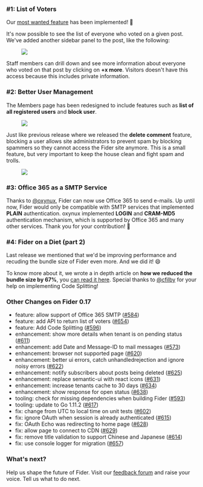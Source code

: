 ### #1: List of Voters

Our [most wanted feature](https://feedback.fider.io/posts/33/list-who-voted) has been implemented! 🎉

It's now possible to see the list of everyone who voted on a given post. We've added another sidebar panel to the post, like the following:

<figure>
  <img src="/images/blog/v0.17-voters-panel.png" className="h-20" />
</figure>

Staff members can drill down and see more information about everyone who voted on that post by clicking on **+x more**. Visitors doesn't have this access because this includes private information.

### #2: Better User Management

The Members page has been redesigned to include features such as **list of all registered users** and **block user**.

<figure>
  <img src="/images/blog/v0.17-members-page.png" />
</figure>

Just like previous release where we released the **delete comment** feature, blocking a user allows site administrators to prevent spam by blocking spammers so they cannot access the Fider site anymore. This is a small feature, but very important to keep the house clean and fight spam and trolls.

<figure>
  <img src="/images/blog/v0.17-block-user.png" />
</figure>

### #3: Office 365 as a SMTP Service

Thanks to [@oxynux](https://github.com/oxynux), Fider can now use Office 365 to send e-mails. Up until now, Fider would only be compatible with SMTP services that implemented **PLAIN** authentication. oxynux implemented **LOGIN** and **CRAM-MD5** authentication mechanism, which is supported by Office 365 and many other services. Thank you for your contribution! 🥳

### #4: Fider on a Diet (part 2)

Last release we mentioned that we'd be improving performance and recuding the bundle size of Fider even more. And we did it! 😄

To know more about it, we wrote a in depth article on **how we reduced the bundle size by 67%**, you [can read it here](/blog/how-we-reduced-initial-jscss-size). Special thanks to [@cfilby](https://github.com/cfilby) for your help on implementing Code Splitting!

### Other Changes on Fider 0.17

- feature: allow support of Office 365 SMTP ([#584](https://github.com/getfider/fider/pull/584))
- feature: add API to return list of voters ([#654](https://github.com/getfider/fider/pull/654))
- feature: Add Code Splitting ([#596](https://github.com/getfider/fider/pull/596))
- enhancement: show more details when tenant is on pending status ([#611](https://github.com/getfider/fider/pull/611))
- enhancement: add Date and Message-ID to mail messages ([#573](https://github.com/getfider/fider/pull/573))
- enhancement: browser not supported page ([#620](https://github.com/getfider/fider/pull/620))
- enhancement: better ui errors, catch unhandledrejection and ignore noisy errors ([#622](https://github.com/getfider/fider/pull/622))
- enhancement: notify subscribers about posts being deleted ([#625](https://github.com/getfider/fider/pull/625))
- enhancement: replace semantic-ui with react icons ([#631](https://github.com/getfider/fider/pull/631))
- enhancement: increase tenants cache to 30 days ([#634](https://github.com/getfider/fider/pull/634))
- enhancement: show response for open status ([#638](https://github.com/getfider/fider/pull/638))
- tooling: check for missing dependencies when building Fider ([#593](https://github.com/getfider/fider/pull/593))
- tooling: update to Go 1.11.2 ([#617](https://github.com/getfider/fider/pull/617))
- fix: change from UTC to local time on unit tests ([#602](https://github.com/getfider/fider/pull/602))
- fix: ignore OAuth when session is already authenticated ([#615](https://github.com/getfider/fider/pull/615))
- fix: OAuth Echo was redirecting to home page ([#628](https://github.com/getfider/fider/pull/628))
- fix: allow page to connect to CDN ([#629](https://github.com/getfider/fider/pull/629))
- fix: remove title validation to support Chinese and Japanese ([#614](https://github.com/getfider/fider/pull/614))
- fix: use console logger for migration ([#657](https://github.com/getfider/fider/pull/657))

### What's next?

Help us shape the future of Fider. Visit our [feedback forum](https://feedback.fider.io/) and raise your voice. Tell us what to do next.
